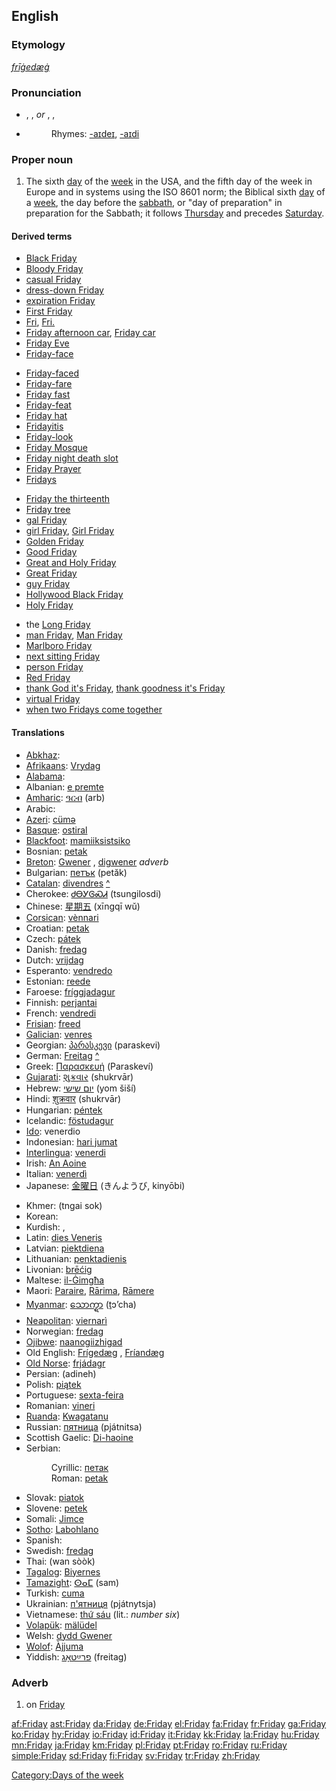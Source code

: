 ==English==

===Etymology===
{{OE.}} ''[[frīġedæġ]]''

===Pronunciation===
*{{AHD|frīʹdā}}, {{IPA|/ˈfraɪdeɪ/}}, {{SAMPA|/"fraIdeI/}} ''or'' {{AHD|frīʹdē}}, {{IPA|/ˈfraɪdi/}}, {{SAMPA|/"fraIdi/}}
*{{audio|en-us-Friday.ogg|Audio (US)}}
*:Rhymes: [[Rhymes:English:-aɪdeɪ|-aɪdeɪ]], [[Rhymes:English:-aɪdi|-aɪdi]]

===Proper noun===
{{en-proper noun|s}}

# The sixth [[day]] of the [[week]] in the USA, and the fifth day of the week in Europe and in systems using the ISO 8601 norm; the Biblical sixth [[day]] of a [[week]], the day before the [[sabbath]], or "day of preparation" in preparation for the Sabbath; it follows [[Thursday]] and precedes [[Saturday]].
<!--probably just an attributive form of the noun: #An appointment, person (like Man Friday in ''Robinson Crusoe''), or feeling associated with this day of the week.-->

====Derived terms====
{{top4}}
*[[Black Friday]]
*[[Bloody Friday]]
*[[casual Friday]]
*[[dress-down Friday]]
*[[expiration Friday]]
*[[First Friday]]
*[[Fri]], [[Fri.]]
*[[Friday afternoon car]], [[Friday car]]
*[[Friday Eve]]
*[[Friday-face]]
{{mid4}}
*[[Friday-faced]]
*[[Friday-fare]]
*[[Friday fast]]
*[[Friday-feat]]
*[[Friday hat]]
*[[Fridayitis]]
*[[Friday-look]]
*[[Friday Mosque]]
*[[Friday night death slot]]
*[[Friday Prayer]]
*[[Fridays]]<!--adverb-->
{{mid4}}
*[[Friday the thirteenth]]
*[[Friday tree]]
*[[gal Friday]]
*[[girl Friday]], [[Girl Friday]]
*[[Golden Friday]]
*[[Good Friday]]
*[[Great and Holy Friday]]
*[[Great Friday]]
*[[guy Friday]]
*[[Hollywood Black Friday]]
*[[Holy Friday]]
{{mid4}}
*the [[Long Friday]]
*[[man Friday]], [[Man Friday]]
*[[Marlboro Friday]]
*[[next sitting Friday]]
*[[person Friday]]
*[[Red Friday]]
*[[thank God it's Friday]], [[thank goodness it's Friday]]
*[[virtual Friday]]
*[[when two Fridays come together]]
{{bottom}}

====Translations====
{{trans-top|day of the week}}
*[[Abkhaz]]: {{RUchar|[[ахәуаш]]}} {{IPAchar|(axwuaš)}}
*[[Afrikaans]]: [[Vrydag]]
*[[Alabama]]: {{IPAchar|[[atáɬɬàapi]], [[nihta istáɬɬàapi]]}}
*Albanian: [[e premte]]
*[[Amharic]]: [[ዓርብ]] (arb)
*Arabic: {{ARchar|[[الجمعة]]}} {{IPAchar|(aj-júmʕa)}}
*[[Azeri]]: [[cümə]]
*[[Basque]]: [[ostiral]]
*[[Blackfoot]]: [[mamiiksistsiko]]
*Bosnian: [[petak#Bosnian|petak]] {{m}}
*[[Breton]]: [[Gwener]] {{m}}, [[digwener]] ''adverb''
*Bulgarian: [[петък]] (petăk) {{m}}
*[[Catalan]]: [[divendres]] {{m}} [[:ca:divendres|^]]
*Cherokee: [[ᏧᎾᎩᎶᏍᏗ]] (tsungilosdi)
*Chinese: [[星期五]] (xīngqī wǔ)
*[[Corsican]]: [[vènnari]]
*Croatian: [[petak#Croatian|petak]] {{m}}
*Czech: [[pátek]] {{m}}
*Danish: [[fredag]]
*Dutch: [[vrijdag]] {{m}}
*Esperanto: [[vendredo]]
*Estonian: [[reede]]
*Faroese: [[fríggjadagur]] {{m}}
*Finnish: [[perjantai]]
*French: [[vendredi]] {{m}}
*[[Frisian]]: [[freed]]
*[[Galician]]: [[venres]]
*Georgian: [[პარასკევი]] (paraskevi)
*German: [[Freitag]] [[:de:Freitag|^]]
*Greek: [[Παρασκευή]] (Paraskeví) {{f}}
*[[Gujarati]]: [[શુક્રવાર]] (shukrvār)
*Hebrew: [[יום שישי]] (yom šiší)
*Hindi: [[शुक्रवार]] (shukrvār)
*Hungarian: [[péntek]]
*Icelandic: [[föstudagur]] {{m}}
*[[Ido]]: venerdio
*Indonesian: [[hari jumat]]
*[[Interlingua]]: [[venerdi]]
*Irish: [[An Aoine]]
*Italian: [[venerdì]] {{m}}
*Japanese: [[金曜日]] (きんようび, kinyōbi)
{{trans-mid}}
*Khmer: {{KMchar|[[ថ្ងៃសុក្រ]]}} (tngai sok)
*Korean: {{t|ko|sc=KOchar|금요일|tr=geumyoil}}
*Kurdish: {{KUchar|[[هه‌ینی]]}}, {{KUchar|[[جمعه‌]]}}
*Latin: [[dies Veneris]]
*Latvian: [[piektdiena]]
*Lithuanian: [[penktadienis]] {{m}}
*Livonian: [[brēćig]]
*Maltese: [[il-Ġimgħa]]
*Maori: [[Paraire]], [[Rārima]], [[Rāmere]]
*[[Myanmar]]: [[သောက္ရာ]] (ṯɔ’cha)
*[[Neapolitan]]: [[viernarì]]
*Norwegian: [[fredag]]
*[[Ojibwe]]: [[naanogiizhigad]]
*Old English: [[Frígedæg]] {{m}}, [[Fríandæg]] {{m}}
*[[Old Norse]]: [[frjádagr]] {{m}}
*Persian: {{FAchar|[[آدینه]]}} (adineh)
*Polish: [[piątek]]
*Portuguese: [[sexta-feira]]
*Romanian: [[vineri]] {{f}}
*[[Ruanda]]: [[Kwagatanu]]
*Russian: [[пятница]] (pjátnitsa) {{f}}
*Scottish Gaelic: [[Di-haoine]] {{m}}
*Serbian:
*:Cyrillic: [[петак#Serbian|петак]] {{m}}
*:Roman: [[petak#Serbian|petak]] {{m}}
*Slovak: [[piatok]] {{m}}
*Slovene: [[petek]] {{m}}
*Somali: [[Jimce]]
*[[Sotho]]: [[Labohlano]]
*Spanish: {{t+|es|viernes|m}}
*Swedish: [[fredag]] {{c}}
*Thai: {{THchar|[[วันศุกร์]]}} (wan sòòk)
*[[Tagalog]]: [[Biyernes]]
*[[Tamazight]]: [[ⵙⴰⵎ]] (sam)
*Turkish: [[cuma]]
*Ukrainian: [[п'ятниця]] (pjátnytsja) {{f}}
*Vietnamese: [[thứ sáu]] (lit.: ''number six'')
*[[Volapük]]: [[mälüdel]]
*Welsh: [[dydd Gwener]] {{m}}
*[[Wolof]]: [[Àjjuma]]
*Yiddish: [[פרײַטאָג]] (freitag)
{{trans-bottom}}

===Adverb===
{{en-adv|-}}

# on [[Friday]]

[[Category:Days of the week]]

[[af:Friday]]
[[ast:Friday]]
[[da:Friday]]
[[de:Friday]]
[[el:Friday]]
[[fa:Friday]]
[[fr:Friday]]
[[ga:Friday]]
[[ko:Friday]]
[[hy:Friday]]
[[io:Friday]]
[[id:Friday]]
[[it:Friday]]
[[kk:Friday]]
[[la:Friday]]
[[hu:Friday]]
[[mn:Friday]]
[[ja:Friday]]
[[km:Friday]]
[[pl:Friday]]
[[pt:Friday]]
[[ro:Friday]]
[[ru:Friday]]
[[simple:Friday]]
[[sd:Friday]]
[[fi:Friday]]
[[sv:Friday]]
[[tr:Friday]]
[[zh:Friday]]